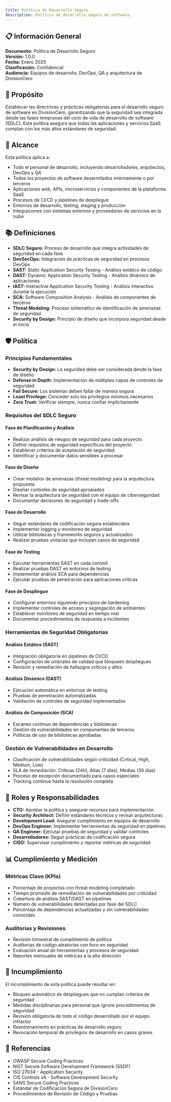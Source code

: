 ```yaml
---
title: Política de Desarrollo Seguro
description: Política de desarrollo seguro de software.
---
```


## 📋 Información General

**Documento:** Política de Desarrollo Seguro  
**Versión:** 1.0.0  
**Fecha:** Enero 2025  
**Clasificación:** Confidencial  
**Audiencia:** Equipos de desarrollo, DevOps, QA y arquitectura de DivisionCero

## 🎯 Propósito

Establecer las directrices y prácticas obligatorias para el desarrollo seguro de software en DivisionCero, garantizando que la seguridad sea integrada desde las fases tempranas del ciclo de vida de desarrollo de software (SDLC). Esta política asegura que todas las aplicaciones y servicios SaaS cumplan con los más altos estándares de seguridad.

## 🏢 Alcance

Esta política aplica a:
- Todo el personal de desarrollo, incluyendo desarrolladores, arquitectos, DevOps y QA
- Todos los proyectos de software desarrollados internamente o por terceros
- Aplicaciones web, APIs, microservicios y componentes de la plataforma SaaS
- Procesos de CI/CD y pipelines de despliegue
- Entornos de desarrollo, testing, staging y producción
- Integraciones con sistemas externos y proveedores de servicios en la nube

## 📚 Definiciones

- **SDLC Seguro:** Proceso de desarrollo que integra actividades de seguridad en cada fase
- **DevSecOps:** Integración de prácticas de seguridad en procesos DevOps
- **SAST:** Static Application Security Testing - Análisis estático de código
- **DAST:** Dynamic Application Security Testing - Análisis dinámico de aplicaciones
- **IAST:** Interactive Application Security Testing - Análisis interactivo durante la ejecución
- **SCA:** Software Composition Analysis - Análisis de componentes de terceros
- **Threat Modeling:** Proceso sistemático de identificación de amenazas de seguridad
- **Security by Design:** Principio de diseño que incorpora seguridad desde el inicio

## 🛡️ Política

### Principios Fundamentales
- **Security by Design:** La seguridad debe ser considerada desde la fase de diseño
- **Defense in Depth:** Implementación de múltiples capas de controles de seguridad
- **Fail Secure:** Los sistemas deben fallar de manera segura
- **Least Privilege:** Conceder solo los privilegios mínimos necesarios
- **Zero Trust:** Verificar siempre, nunca confiar implícitamente

### Requisitos del SDLC Seguro

#### Fase de Planificación y Análisis
- Realizar análisis de riesgos de seguridad para cada proyecto
- Definir requisitos de seguridad específicos del proyecto
- Establecer criterios de aceptación de seguridad
- Identificar y documentar datos sensibles a procesar

#### Fase de Diseño
- Crear modelos de amenazas (threat modeling) para la arquitectura propuesta
- Diseñar controles de seguridad apropiados
- Revisar la arquitectura de seguridad con el equipo de ciberseguridad
- Documentar decisiones de seguridad y trade-offs

#### Fase de Desarrollo
- Seguir estándares de codificación segura establecidos
- Implementar logging y monitoreo de seguridad
- Utilizar bibliotecas y frameworks seguros y actualizados
- Realizar pruebas unitarias que incluyan casos de seguridad

#### Fase de Testing
- Ejecutar herramientas SAST en cada commit
- Realizar pruebas DAST en entornos de testing
- Implementar análisis SCA para dependencias
- Ejecutar pruebas de penetración para aplicaciones críticas

#### Fase de Despliegue
- Configurar entornos siguiendo principios de hardening
- Implementar controles de acceso y segregación de ambientes
- Establecer monitoreo de seguridad en tiempo real
- Documentar procedimientos de respuesta a incidentes

### Herramientas de Seguridad Obligatorias

#### Análisis Estático (SAST)
- Integración obligatoria en pipelines de CI/CD
- Configuración de umbrales de calidad que bloqueen despliegues
- Revisión y remediación de hallazgos críticos y altos

#### Análisis Dinámico (DAST)
- Ejecución automática en entornos de testing
- Pruebas de penetración automatizadas
- Validación de controles de seguridad implementados

#### Análisis de Composición (SCA)
- Escaneo continuo de dependencias y bibliotecas
- Gestión de vulnerabilidades en componentes de terceros
- Políticas de uso de bibliotecas aprobadas

### Gestión de Vulnerabilidades en Desarrollo
- Clasificación de vulnerabilidades según criticidad (Critical, High, Medium, Low)
- SLA de remediación: Críticas (24h), Altas (7 días), Medias (30 días)
- Proceso de excepción documentado para casos especiales
- Tracking continuo hasta la resolución completa

## 👥 Roles y Responsabilidades

- **CTO:** Aprobar la política y asegurar recursos para implementación
- **Security Architect:** Definir estándares técnicos y revisar arquitecturas
- **Development Lead:** Asegurar cumplimiento en equipos de desarrollo
- **DevOps Engineer:** Implementar herramientas de seguridad en pipelines
- **QA Engineer:** Ejecutar pruebas de seguridad y validar controles
- **Desarrolladores:** Seguir prácticas de codificación segura
- **CISO:** Supervisar cumplimiento y reportar métricas de seguridad

## 📊 Cumplimiento y Medición

### Métricas Clave (KPIs)
- Porcentaje de proyectos con threat modeling completado
- Tiempo promedio de remediación de vulnerabilidades por criticidad
- Cobertura de análisis SAST/DAST en pipelines
- Número de vulnerabilidades detectadas por fase del SDLC
- Porcentaje de dependencias actualizadas y sin vulnerabilidades conocidas

### Auditorías y Revisiones
- Revisión trimestral de cumplimiento de política
- Auditorías de código aleatorias con foco en seguridad
- Evaluación anual de herramientas y procesos de seguridad
- Reportes mensuales de métricas a la alta dirección

## 🚨 Incumplimiento

El incumplimiento de esta política puede resultar en:
- Bloqueo automático de despliegues que no cumplan criterios de seguridad
- Medidas disciplinarias para personal que ignore procedimientos de seguridad
- Revisión obligatoria de todo el código desarrollado por el equipo infractor
- Reentrenamiento en prácticas de desarrollo seguro
- Revocación temporal de privilegios de desarrollo en casos graves

## 📖 Referencias

- OWASP Secure Coding Practices
- NIST Secure Software Development Framework (SSDF)
- ISO 27034 - Application Security
- CIS Controls v8 - Software Development Security
- SANS Secure Coding Practices
- Estándar de Codificación Segura de DivisionCero
- Procedimientos de Revisión de Código y Pruebas
